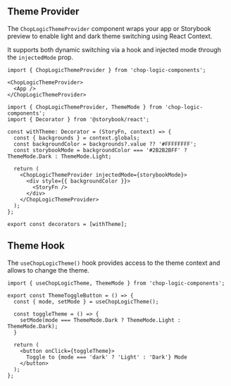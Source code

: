 
<Meta title="Theming/Provider" />

## Theme Provider

The <code>ChopLogicThemeProvider</code> component wraps your app or Storybook preview to enable light and dark theme switching using React Context.

It supports both dynamic switching via a hook and injected mode through the `injectedMode` prop.

```tsx
import { ChopLogicThemeProvider } from 'chop-logic-components';

<ChopLogicThemeProvider>
  <App />
</ChopLogicThemeProvider>
```

```tsx
import { ChopLogicThemeProvider, ThemeMode } from 'chop-logic-components';
import { Decorator } from '@storybook/react';

const withTheme: Decorator = (StoryFn, context) => {
  const { backgrounds } = context.globals;
  const backgroundColor = backgrounds?.value ?? '#FFFFFFFF';
  const storybookMode = backgroundColor === '#2B2B2BFF' ? ThemeMode.Dark : ThemeMode.Light;

  return (
    <ChopLogicThemeProvider injectedMode={storybookMode}>
      <div style={{ backgroundColor }}>
        <StoryFn />
      </div>
    </ChopLogicThemeProvider>
  );
};

export const decorators = [withTheme];
````


## Theme Hook

The <code>useChopLogicTheme()</code> hook provides access to the theme context and allows to change the theme.

```tsx
import { useChopLogicTheme, ThemeMode } from 'chop-logic-components';

export const ThemeToggleButton = () => {
  const { mode, setMode } = useChopLogicTheme();

  const toggleTheme = () => {
    setMode(mode === ThemeMode.Dark ? ThemeMode.Light : ThemeMode.Dark);
  }

  return (
    <button onClick={toggleTheme}>
      Toggle to {mode === 'dark' ? 'Light' : 'Dark'} Mode
    </button>
  );
};
```
